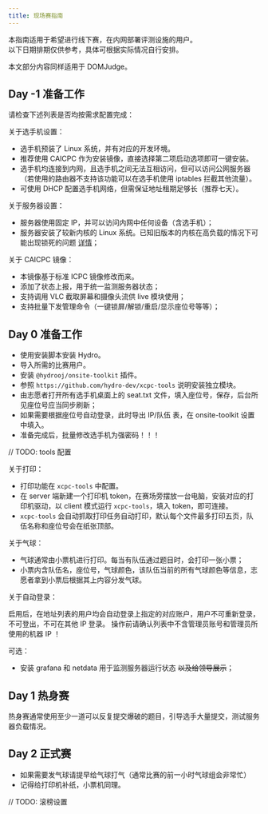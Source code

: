 ```yaml
---
title: 现场赛指南
---
```


本指南适用于希望进行线下赛，在内网部署评测设施的用户。  
以下日期排期仅供参考，具体可根据实际情况自行安排。

本文部分内容同样适用于 DOMJudge。

## Day -1 准备工作

请检查下述列表是否均按需求配置完成：

关于选手机设置：

- 选手机预装了 Linux 系统，并有对应的开发环境。
- 推荐使用 CAICPC 作为安装镜像，直接选择第二项启动选项即可一键安装。
- 选手机均连接到内网，且选手机之间无法互相访问，但可以访问公网服务器（若使用的路由器不支持该功能可以在选手机使用 iptables 拦截其他流量）。
- 可使用 DHCP 配置选手机网络，但需保证地址租期足够长（推荐七天）。

关于服务器设置：

- 服务器使用固定 IP，并可以访问内网中任何设备（含选手机）；
- 服务器安装了较新内核的 Linux 系统。已知旧版本的内核在高负载的情况下可能出现锁死的问题 [详情](https://blog.taoky.moe/2023-12-02/icpc-2023-hefei-judgehosts-scale.html)；

关于 CAICPC 镜像：

- 本镜像基于标准 ICPC 镜像修改而来。
- 添加了状态上报，用于统一监测服务器状态；
- 支持调用 VLC 截取屏幕和摄像头流供 live 模块使用；
- 支持批量下发管理命令（一键锁屏/解锁/重启/显示座位号等等）；

## Day 0 准备工作

- 使用安装脚本安装 Hydro。
- 导入所需的比赛用户。
- 安装 `@hydrooj/onsite-toolkit` 插件。
- 参照 `https://github.com/hydro-dev/xcpc-tools` 说明安装独立模块。
- 由志愿者打开所有选手机桌面上的 seat.txt 文件，填入座位号，保存，后台所见座位号应当同步刷新；
- 如果需要根据座位号自动登录，此时导出 IP/队伍 表，在 onsite-toolkit 设置中填入。
- 准备完成后，批量修改选手机为强密码！！！

// TODO: tools 配置

关于打印：

- 打印功能在 `xcpc-tools` 中配置。
- 在 server 端新建一个打印机 token，在赛场旁摆放一台电脑，安装对应的打印机驱动，以 client 模式运行 `xcpc-tools`，填入 token，即可连接。
- `xcpc-tools` 会自动抓取打印任务自动打印，默认每个文件最多打印五页，队伍名称和座位号会在纸张顶部。

关于气球：

- 气球通常由小票机进行打印。每当有队伍通过题目时，会打印一张小票；
- 小票内含队伍名，座位号，气球颜色，该队伍当前的所有气球颜色等信息，志愿者拿到小票后根据其上内容分发气球。

关于自动登录：

启用后，在地址列表的用户均会自动登录上指定的对应账户，用户不可重新登录，不可登出，不可在其他 IP 登录。
操作前请确认列表中不含管理员账号和管理员所使用的机器 IP ！

可选：

- 安装 grafana 和 netdata 用于监测服务器运行状态 ~~以及给领导展示~~；

## Day 1 热身赛

热身赛通常使用至少一道可以反复提交爆破的题目，引导选手大量提交，测试服务器负载情况。

## Day 2 正式赛

- 如果需要发气球请提早给气球打气（通常比赛的前一小时气球组会非常忙）
- 记得给打印机补纸，小票机同理。

// TODO: 滚榜设置
